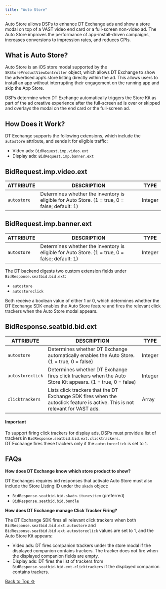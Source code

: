 ```yaml
---
title: "Auto Store"
---
```


Auto Store allows DSPs to enhance DT Exchange ads and show a store modal on top of a VAST video end card or a full-screen non-video ad. The Auto Store improves the performance of app-install-driven campaigns, increases conversions to impression rates, and reduces CPIs.

## What is Auto Store?

Auto Store is an iOS store modal supported by the `SKStoreProductViewController` object, which allows DT Exchange to show the advertised app’s store listing directly within the ad. This allows users to install an app without interrupting their engagement on the running app and skip the App Store.

DSPs determine when DT Exchange automatically triggers the Store Kit as part of the ad creative experience after the full-screen ad is over or skipped and overlays the modal on the end card or the full-screen ad.

## How Does it Work?

DT Exchange supports the following extensions, which include the `autostore` attribute, and sends it for eligible traffic:

* Video ads: `BidRequest.imp.video.ext`
* Display ads: `BidRequest.imp.banner.ext`

## BidRequest.imp.video.ext

| ATTRIBUTE   | DESCRIPTION                                                                                     | TYPE    |
| ----------- | ----------------------------------------------------------------------------------------------- | ------- |
| `autostore` | Determines whether the inventory is eligible for Auto Store. (1 = true, 0 = false; default: 1) | Integer |

## BidRequest.imp.banner.ext

| ATTRIBUTE   | DESCRIPTION                                                                                    | TYPE    |
| ----------- | ---------------------------------------------------------------------------------------------- | ------- |
| `autostore` | Determines whether the inventory is eligible for Auto Store. (1 = true, 0 = false; default: 1) | Integer |

The DT backend digests two custom extension fields under `BidResponse.seatbid.bid.ext`:

* `autostore`
* `autostoreclick`

Both receive a boolean value of either 1 or 0, which determines whether the DT Exchange SDK enables the Auto Store feature and fires the relevant click trackers when the Auto Store modal appears.

## BidResponse.seatbid.bid.ext

| ATTRIBUTE        | DESCRIPTION                                                                                                                  | TYPE    |
| ---------------- | ---------------------------------------------------------------------------------------------------------------------------- | ------- |
| `autostore`      | Determines whether DT Exchange automatically enables the Auto Store. (1 = true, 0 = false)                                   | Integer |
| `autostoreclick` | Determines whether DT Exchange fires click trackers when the Auto Store Kit appears. (1 = true, 0 = false)                   | Integer |
| `clicktrackers`  | Lists click trackers that the DT Exchange SDK fires when the autoclick feature is active. This is not relevant for VAST ads. | Array   |

#### Important

To support firing click trackers for display ads, DSPs must provide a list of trackers in `BidResponse.seatbid.bid.ext.clicktrackers`.\
DT Exchange fires these trackers only if the `autostoreclick` is set to `1`.

## FAQs

**How does DT Exchange know which store product to show?**

DT Exchanges requires bid responses that activate Auto Store must also include the Store Listing ID under the `skadn` object:

* `BidResponse.seatbid.bid.skadn.itunesitem` (preferred)
* `BidResponse.seatbid.bid.bundle`

**How does DT Exchange manage Click Tracker Firing?**

The DT Exchange SDK fires all relevant click trackers when both `BidResponse.seatbid.bid.ext.autostore` and `BidResponse.seatbid.bid.ext.autostoreclick` values are set to 1, and the Auto Store Kit appears:

* Video ads: DT fires companion trackers under the store modal if the displayed companion contains trackers. The tracker does not fire when the displayed companion fields are empty.
* Display ads: DT fires the list of trackers from `BidResponse.seatbid.bid.ext.clicktrackers` if the displayed companion contains trackers.

[Back to Top ⇧](#top)
